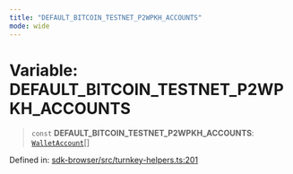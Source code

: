```yaml
---
title: "DEFAULT_BITCOIN_TESTNET_P2WPKH_ACCOUNTS"
mode: wide
---
```

  
# Variable: DEFAULT\_BITCOIN\_TESTNET\_P2WPKH\_ACCOUNTS

> `const` **DEFAULT\_BITCOIN\_TESTNET\_P2WPKH\_ACCOUNTS**: [`WalletAccount`](../WalletAccount/readme)[]

Defined in: [sdk-browser/src/turnkey-helpers.ts:201](https://github.com/tkhq/sdk/blob/main/packages/sdk-browser/src/turnkey-helpers.ts#L201)
